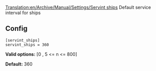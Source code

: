 [[Translation:en/Archive/Manual/Settings/Servint ships]]
Default service interval for ships

== Config ==

<pre>
[servint_ships]
servint_ships = 360
</pre>

'''Valid options:''' [0 , 5 <= n <= 800]

'''Default:''' 360